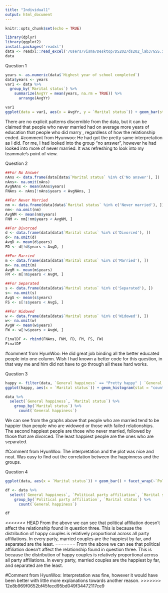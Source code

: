 ```yaml
---
title: "Individual1"
output: html_document
---
```


```r
knitr::opts_chunk$set(echo = TRUE)
```

```r
library(dplyr)
library(ggplot2)
install.packages('readxl')
data <- readxl::read_excel('/Users/visma/Desktop/DS202/ds202_lab3/GSS.xls')
data
```

Question 1

```r
years <- as.numeric(data$`Highest year of school completed`)
data$years <- years
var1 <- data %>%
  group_by(`Marital status`) %>%
    summarize(AvgYr = mean(years, na.rm = TRUE)) %>%
      arrange(AvgYr)

var1
ggplot(data = var1, aes(x = AvgYr, y = `Marital status`)) + geom_bar(stat="identity")

```

There are no explicit patterns discernible from the data, but it can be claimed that people who never married had on average more years of education that people who did marry , regardless of how the relationship ended. 
#comment from Hyunwoo: He had got the pretty same interpretation as I did. For me, I had looked into the group "no answer", however he had looked into more of never married. It was refreshing to look into my teammate's point of view.



Question 2

```r
##For No Answer
nAns <- data.frame(data[data$`Marital status` %in% c('No answer'), ])
nAns<- na.omit(nAns)
AvgNAns <- mean(nAns$years)
FNAns <- nAns[!nAns$years < AvgNAns, ]

##For Never Married
nm <- data.frame(data[data$`Marital status` %in% c('Never married'), ])
nm<- na.omit(nm)
AvgNM <- mean(nm$years)
FNM <- nm[!nm$years < AvgNM, ]

##For Divorced
d <- data.frame(data[data$`Marital status` %in% c('Divorced'), ])
d<- na.omit(d)
AvgD <- mean(d$years)
FD <- d[!d$years < AvgD, ]

##For Married
m <- data.frame(data[data$`Marital status` %in% c('Married'), ])
m<- na.omit(m)
AvgM <- mean(m$years)
FM <- m[!m$years < AvgM, ]

##For Separated
s <- data.frame(data[data$`Marital status` %in% c('Separated'), ])
s<- na.omit(s)
AvgS <- mean(s$years)
FS <- s[!s$years < AvgS, ]

##For Widowed
w <- data.frame(data[data$`Marital status` %in% c('Widowed'), ])
w<- na.omit(w)
AvgW <- mean(w$years)
FW <- w[!w$years < AvgW, ]

FinalDF <- rbind(FNAns, FNM, FD, FM, FS, FW)
FinalDF
```
#comment from HyunWoo: He did great job binding all the better educated people into one column. Wish I had known a better code for this question, in that way me and him did not have to go through all these hard works. 

Question 3
```r
happy <- filter(data, `General happiness` == "Pretty happy" | `General happiness` == "Very Happy")
ggplot(happy, aes(x = `Marital status`)) + geom_histogram(stat = "count")

data %>% 
  select(`General happiness`, `Marital status`) %>%
    group_by(`Marital status`) %>%
      count(`General happiness`)
```

We can see from the graphs above that people who are married tend to be happier than people who are widowed or those with failed relationships. The second happiest people are those who never married, followed by those that are divorced. The least happiest people are the ones who are separated.

#Comment from HyunWoo: The interpretation and the plot was nice and neat. Was easy to find out the correlation between the happinness and the groups. 

Question 4

```r
ggplot(data, aes(x = `Marital status`)) + geom_bar() + facet_wrap(~`Political party affiliation`) + coord_flip()

df <- data %>%
  select(`General happiness`, `Political party affiliation`, `Marital status`) %>%
    group_by(`Political party affiliation`, `Marital status`) %>%
      count(`General happiness`)

df
```

<<<<<<< HEAD
From the above we can see that political affiliation doesn't affect the relationship found in question three. This is because the distribution of happy couples is relatively proportional across all party affiliations. In every party, married couples are the happiest by far, and separated are the least.
=======
From the above we can see that political affiliation doesn't affect the relationship found in question three. This is because the distribution of happy couples is relatively proportional across all party affiliations. In every party, married couples are the happiest by far, and separated are the least.

#Comment from HyunWoo: Interpretation was fine, however it would have been better with little more explanations towards another reason. 
>>>>>>> 12e8b969f0652bf45fecd95bd049f34472117ce9
